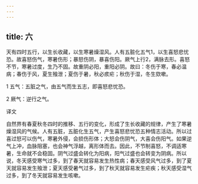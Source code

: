 ```yaml
---
---
---
```

title: 六
---




天有四时五行，以生长收藏，以生寒暑燥湿风。人有五脏化五气1，以生喜怒悲忧恐。故喜怒伤气，寒暑伤形；暴怒伤阴，暴喜伤阳。厥气上行2，满脉去形。喜怒不节，寒暑过度，生乃不固。故重阴必阳，重阳必阴。故曰：冬伤于寒，春必温病；春伤于风，夏生飱泄；夏伤于暑，秋必痎疟；秋伤于湿，冬生欬嗽。

1 五气：五脏之气，由五气而生五志，即喜怒悲忧恐。

2 厥气：逆行之气。

译文

自然界有春夏秋冬四时的推移、五行的变化，形成了生长收藏的规律，产生了寒暑燥湿风的气候。人有五脏，五脏化生五气，产生喜怒悲忧恐五种情志活动。所以过喜过怒可以伤气，寒暑外侵，会损伤形体；大怒会伤阴气，大喜会伤阳气。如果逆气上冲，血脉阻塞，也会神气浮越，离形体而去。因此，不节制喜怒，不调适寒暑，生命就不会稳固。阴气过盛会转化为阳病，阳气过盛也会转变为阴病。所以说，冬天感受寒气过多，到了春天就容易发生热性病；春天感受风气过多，到了夏天就容易发生飱泄；夏天感受暑气过多，到了秋天就容易发生疟疾；秋天感受湿气过多，到了冬天就容易发生咳嗽。